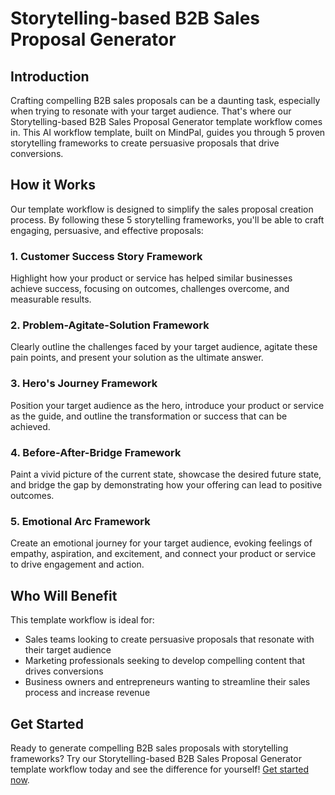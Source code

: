 


**Storytelling-based B2B Sales Proposal Generator**
============================================================

**Introduction**
---------------

Crafting compelling B2B sales proposals can be a daunting task, especially when trying to resonate with your target audience. That's where our Storytelling-based B2B Sales Proposal Generator template workflow comes in. This AI workflow template, built on MindPal, guides you through 5 proven storytelling frameworks to create persuasive proposals that drive conversions.

**How it Works**
---------------

Our template workflow is designed to simplify the sales proposal creation process. By following these 5 storytelling frameworks, you'll be able to craft engaging, persuasive, and effective proposals:

### 1. Customer Success Story Framework
Highlight how your product or service has helped similar businesses achieve success, focusing on outcomes, challenges overcome, and measurable results.

### 2. Problem-Agitate-Solution Framework
Clearly outline the challenges faced by your target audience, agitate these pain points, and present your solution as the ultimate answer.

### 3. Hero's Journey Framework
Position your target audience as the hero, introduce your product or service as the guide, and outline the transformation or success that can be achieved.

### 4. Before-After-Bridge Framework
Paint a vivid picture of the current state, showcase the desired future state, and bridge the gap by demonstrating how your offering can lead to positive outcomes.

### 5. Emotional Arc Framework
Create an emotional journey for your target audience, evoking feelings of empathy, aspiration, and excitement, and connect your product or service to drive engagement and action.

**Who Will Benefit**
-------------------

This template workflow is ideal for:

* Sales teams looking to create persuasive proposals that resonate with their target audience
* Marketing professionals seeking to develop compelling content that drives conversions
* Business owners and entrepreneurs wanting to streamline their sales process and increase revenue

**Get Started**
--------------

Ready to generate compelling B2B sales proposals with storytelling frameworks? Try our Storytelling-based B2B Sales Proposal Generator template workflow today and see the difference for yourself! [Get started now](https://mindpal.space/workflow/storytelling-based-b2b-sales-proposal-generator-f3f7b77a).


<PageFooter />
